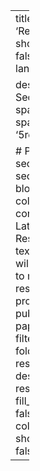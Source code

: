 ---
title: 'Research'
show_date: false
type: landing

design:
  # Section spacing
  spacing: '5rem'

# Page sections
sections:
  - block: collection
    content:
      title: Latest Research
      text: Here you will find links to my research projects and published papers.
      filters:
        folders:
          - research
    design:
      view: research/card
      fill_image: false
      columns: 3
      show_date: false
---